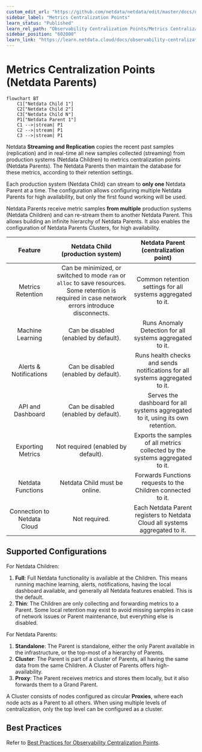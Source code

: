 ```yaml
---
custom_edit_url: "https://github.com/netdata/netdata/edit/master/docs/observability-centralization-points/metrics-centralization-points/README.md"
sidebar_label: "Metrics Centralization Points"
learn_status: "Published"
learn_rel_path: "Observability Centralization Points/Metrics Centralization Points"
sidebar_position: "602000"
learn_link: "https://learn.netdata.cloud/docs/observability-centralization-points/metrics-centralization-points/metrics-centralization-points"
---
```


# Metrics Centralization Points (Netdata Parents)

```mermaid
flowchart BT
    C1["Netdata Child 1"]
    C2["Netdata Child 2"]
    C3["Netdata Child N"]
    P1["Netdata Parent 1"]
    C1 -->|stream| P1
    C2 -->|stream| P1
    C3 -->|stream| P1
```

Netdata **Streaming and Replication** copies the recent past samples (replication) and in real-time all new samples collected (streaming) from production systems (Netdata Children) to metrics centralization points (Netdata Parents). The Netdata Parents then maintain the database for these metrics, according to their retention settings.

Each production system (Netdata Child) can stream to **only one** Netdata Parent at a time. The configuration allows configuring multiple Netdata Parents for high availability, but only the first found working will be used.

Netdata Parents receive metric samples **from multiple** production systems (Netdata Children) and can re-stream them to another Netdata Parent. This allows building an infinite hierarchy of Netdata Parents. It also enables the configuration of Netdata Parents Clusters, for high availability.

|           Feature           |                                                         Netdata Child (production system)                                                          |                      Netdata Parent (centralization point)                      |
|:---------------------------:|:--------------------------------------------------------------------------------------------------------------------------------------------------:|:-------------------------------------------------------------------------------:|
|      Metrics Retention      | Can be minimized, or switched to mode `ram` or `alloc` to save resources. Some retention is required in case network errors introduce disconnects. |           Common retention settings for all systems aggregated to it.           |
|      Machine Learning       |                                                       Can be disabled (enabled by default).                                                        |            Runs Anomaly Detection for all systems aggregated to it.             |
|   Alerts & Notifications    |                                                       Can be disabled (enabled by default).                                                        |  Runs health checks and sends notifications for all systems aggregated to it.   |
|      API and Dashboard      |                                                       Can be disabled (enabled by default).                                                        | Serves the dashboard for all systems aggregated to it, using its own retention. |
|      Exporting Metrics      |                                                         Not required (enabled by default).                                                         |  Exports the samples of all metrics collected by the systems aggregated to it.  |
|      Netdata Functions      |                                                           Netdata Child must be online.                                                            |          Forwards Functions requests to the Children connected to it.           |
| Connection to Netdata Cloud |                                                                   Not required.                                                                    |  Each Netdata Parent registers to Netdata Cloud all systems aggregated to it.   |

## Supported Configurations

For Netdata Children:

1. **Full**: Full Netdata functionality is available at the Children. This means running machine learning, alerts, notifications, having the local dashboard available, and generally all Netdata features enabled. This is the default.
2. **Thin**: The Children are only collecting and forwarding metrics to a Parent. Some local retention may exist to avoid missing samples in case of network issues or Parent maintenance, but everything else is disabled.

For Netdata Parents:

1. **Standalone**: The Parent is standalone, either the only Parent available in the infrastructure, or the top-most of a hierarchy of Parents.
2. **Cluster**: The Parent is part of a cluster of Parents, all having the same data from the same Children. A Cluster of Parents offers high-availability.
3. **Proxy**: The Parent receives metrics and stores them locally, but it also forwards them to a Grand Parent.

A Cluster consists of nodes configured as circular **Proxies**, where each node acts as a Parent to all others. When using multiple levels of centralization, only the top level can be configured as a cluster.

## Best Practices

Refer to [Best Practices for Observability Centralization Points](/docs/observability-centralization-points/best-practices-for-observability-centralization-points).
